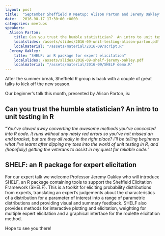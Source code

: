 ```yaml
---
layout: post
title:  "September Sheffield R Meetup: Alison Parton and Jeremy Oakley"
date:   2016-08-17 17:30:00 +0000
categories: meetups
speakers:
  Alison Parton:
    title: Can you trust the humble statistician?  An intro to unit testing in R
    localslides: /assets/slides/2016-09-unit-testing-alison-parton.pdf
    localmaterial: "/assets/material/2016-09/script.R"
  Jeremy Oakley:
    title: "SHELF: an R package for expert elicitation"
    localslides: /assets/slides/2016-09-shelf-jeremy-oakley.pdf
    localmaterial: "/assets/material/2016-09/SHELF demo.R"
---
```

After the summer break, Sheffield R group is back with a couple of great talks to kick off the new season.

Our beginner's talk this month, presented by Alison Parton, is:

## Can you trust the humble statistician?  An intro to unit testing in R

"_You've slaved away converting the awesome methods you've concocted into R code. It runs without any nasty red errors
so you've not missed an end bracket, but are they all really in the right place? I'll be telling beginners what I've
learnt after dipping my toes into the world of unit testing in R, and (hopefully) getting the veterans to assist in my
quest for reliable code._"

## SHELF: an R package for expert elicitation

For our expert talk we welcome Professor Jeremy Oakley who will introduce SHELF, an R package containing tools to
support the Sheffield Elicitation Framework (SHELF). This is a toolkit for eliciting probability distributions from
experts, translating an expert's judgements about the characteristics of a distribution for a parameter of interest into
a range of parametric distributions and providing visual and summary feedback. SHELF also provides methods for
interactive plotting and elicitation, weighting for multiple expert elicitation and a graphical interface for the
roulette elicitation method.

Hope to see you there!
